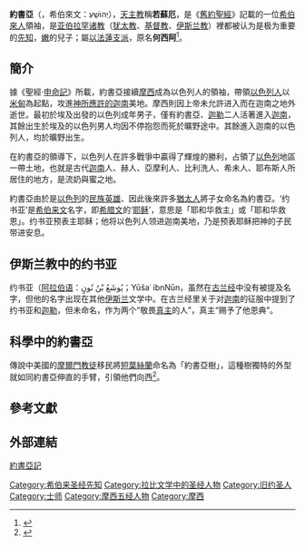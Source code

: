 {{多個問題|
{{refimprove |time=2009-04-08T19:28:05+00:00 }}
{{copyedit|time=2018-02-23T05:26:52+00:00}}
{{wwv|[[基督宗教|基督宗教]]}}
}}
{{Infobox religious biography
|name    = 
|image   = [[File:Lanfranco_Moses_and_the_Messengers_from_Canaan.jpg|250px]]
|caption = 
|birth_place = 下埃及歌珊
|death_place = [[迦南|迦南]]
}}

'''約書亞'''（{{lang-en|Joshua/Jehoshua}}，希伯來文：יְהוֹשֻׁעַ），[[天主教|天主教]]稱'''若蘇厄'''，是《[[舊約聖經|舊約聖經]]》記載的一位[[希伯來人|希伯來人]]領袖，是[[亚伯拉罕诸教|亚伯拉罕诸教]]（[[犹太教|犹太教]]、[[基督教|基督教]]、[[伊斯兰教|伊斯兰教]]）裡都被认为是极为重要的[[先知|先知]]，[[嫩|嫩]]的兒子；屬[[以法莲|以法蓮支派]]，原名'''何西阿'''<ref>{{Bible|民數記|13|16}}</ref>。

==簡介==
據《聖經·[[申命記|申命記]]》所載，約書亞接續[[摩西|摩西]]成為以色列人的領袖，帶領[[以色列人|以色列人]]以[[米甸|米甸]]為起點，攻進[[应许之地|神所應許的]][[迦南|迦南]]美地。摩西則因上帝未允許进入而在迦南之地外逝世。最初於埃及出發的以色列成年男子，僅有約書亞、[[迦勒|迦勒]]二人活著進入[[迦南|迦南]]，其餘出生於埃及的以色列男人均因不停抱怨而死於曠野途中。其餘進入迦南的以色列人，均於曠野出生。

在約書亞的領導下，以色列人在許多戰爭中贏得了輝煌的勝利，占領了[[以色列|以色列]]地區一帶土地，也就是古代[[迦南|迦南]]人、赫人、亞摩利人、比利洗人、希未人、耶布斯人所居住的地方，是流奶與蜜之地。

約書亞由於是[[以色列|以色列]]的[[民族英雄|民族英雄]]、因此後來許多[[犹太人|猶太人]]將子女命名為約書亞。‘约书亚’是[[希伯来文|希伯来文]]名字，即[[希腊文|希腊文]]的‘[[耶稣|耶稣]]’，意思是「耶和华救主」或「耶和华救恩」。约书亚预表主耶稣；他将以色列人领进迦南美地，乃是预表耶稣把神的子民带进安息。

==伊斯兰教中的约书亚==
约书亚（[[阿拉伯语|阿拉伯语]]：يُوشَعُ بْنُ نُونٍ；Yūšaʿ ibnNūn，虽然在[[古兰经|古兰经]]中没有被提及名字，但他的名字出现在其他[[伊斯兰|伊斯兰]]文学中。在古兰经里关于对[[迦南|迦南]]的征服中提到了约书亚和[[迦勒|迦勒]]，但未命名，作为两个“敬畏[[真主|真主]]的人”，真主“赐予了他恩典”。

==科學中的約書亞==
傳說中美國的[[摩爾門教徒|摩爾門教徒]]移民將[[短葉絲蘭|短葉絲蘭]]命名為「約書亞樹」，這種樹獨特的外型就如同約書亞伸直的手臂，引領他們向西<ref>{{cite web|url=http://www.nps.gov/jotr/naturescience/jtrees.htm|title=Joshua Trees|publisher=[[National_Park_Service|National Park Service]]|work=nps.gov|access-date=2013-05-27|archive-date=2015-02-25|archive-url=https://web.archive.org/web/20150225182521/http://www.nps.gov/jotr/naturescience/jtrees.htm|url-status=live}}</ref>。

==參考文獻==
{{reflist}}

[[Category:希伯来圣经先知|Category:希伯来圣经先知]]
[[Category:拉比文学中的圣经人物|Category:拉比文学中的圣经人物]]
[[Category:旧约圣人|Category:旧约圣人]]
[[Category:士师|Category:士师]]
[[Category:摩西五经人物|Category:摩西五经人物]]
[[Category:摩西|Category:摩西]]
==外部連結==
[https://tr.kingdomsalvation.org/sanbu-039.html 約書亞記] {{Wayback|url=https://tr.kingdomsalvation.org/sanbu-039.html |date=20180311203615 }}
